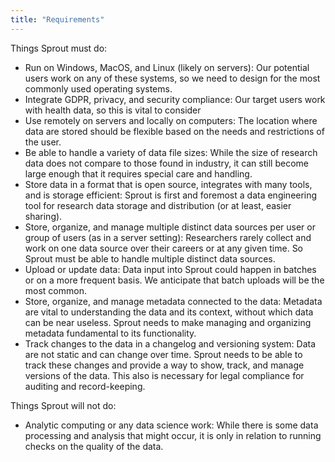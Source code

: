 ```yaml
---
title: "Requirements"
---
```


Things Sprout must do:

-   Run on Windows, MacOS, and Linux (likely on servers): Our potential
    users work on any of these systems, so we need to design for the
    most commonly used operating systems.
-   Integrate GDPR, privacy, and security compliance: Our target users
    work with health data, so this is vital to consider
-   Use remotely on servers and locally on computers: The location where
    data are stored should be flexible based on the needs and
    restrictions of the user.
-   Be able to handle a variety of data file sizes: While the size of
    research data does not compare to those found in industry, it can
    still become large enough that it requires special care and
    handling.
-   Store data in a format that is open source, integrates with many
    tools, and is storage efficient: Sprout is first and foremost a data
    engineering tool for research data storage and distribution (or at
    least, easier sharing).
-   Store, organize, and manage multiple distinct data sources per user
    or group of users (as in a server setting): Researchers rarely
    collect and work on one data source over their careers or at any
    given time. So Sprout must be able to handle multiple distinct data
    sources.
-   Upload or update data: Data input into Sprout could happen in
    batches or on a more frequent basis. We anticipate that batch
    uploads will be the most common.
-   Store, organize, and manage metadata connected to the data: Metadata
    are vital to understanding the data and its context, without which
    data can be near useless. Sprout needs to make managing and
    organizing metadata fundamental to its functionality.
-   Track changes to the data in a changelog and versioning system: Data
    are not static and can change over time. Sprout needs to be able to
    track these changes and provide a way to show, track, and manage
    versions of the data. This also is necessary for legal compliance
    for auditing and record-keeping.

Things Sprout will not do:

-   Analytic computing or any data science work: While there is some
    data processing and analysis that might occur, it is only in
    relation to running checks on the quality of the data.

